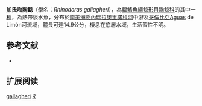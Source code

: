 {{Speciesbox
| name = 加氏吻陶鯰
| image = 
| image_width = 250px
| image_caption = 
| status = NE
| status_system = IUCN3.1
| genus = Rhinodoras
| species = gallagheri
| authority = [[Sabaj_Pérez,_Taphorn_&_Castillo_G.|Sabaj Pérez, Taphorn & Castillo G.]], 2008
| synonyms = 
}}

'''加氏吻陶鯰'''（學名：''Rhinodoras gallagheri''），為[[輻鰭魚綱|輻鰭魚綱]][[鯰形目|鯰形目]][[鼬鯰科|鼬鯰科]]的其中一[[種|種]]，為熱帶淡水魚，分布於[[南美洲|南美洲]][[委內瑞拉|委內瑞拉]][[奧里諾科河|奧里諾科河]]中游及[[哥倫比亞|哥倫比亞]]Aguas de Limón河流域，體長可達14.9公分，棲息在底層水域，生活習性不明。

==参考文献==
*{{FishBase_species|genus=Rhinodoras|species=gallagheri |year=2015|month=7}}

== 扩展阅读 ==
{{refbegin}}
{{wikispecies-inline|Rhinodoras gallagheri |加氏吻陶鯰}}
{{refend}}
{{Taxonbar|from=Q3764806}}

[[Category:吻陶鯰屬|gallagheri]]
[[Category:2008年描述的鱼类|R]]